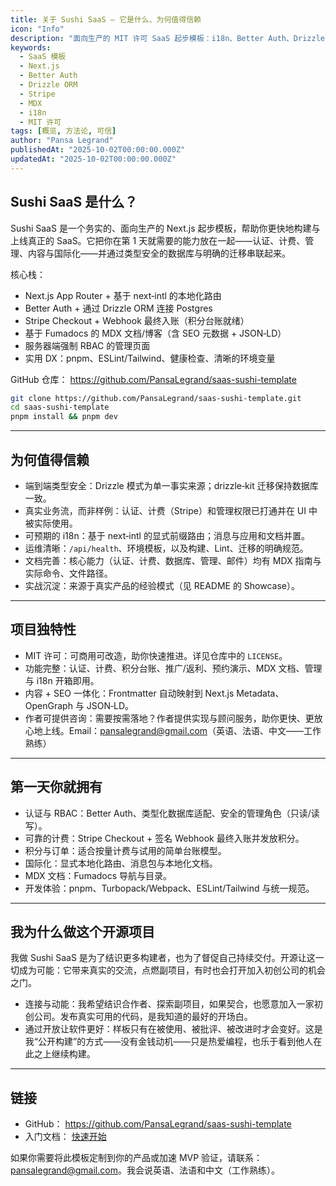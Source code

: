 ```yaml
---
title: 关于 Sushi SaaS — 它是什么、为何值得信赖
icon: "Info"
description: "面向生产的 MIT 许可 SaaS 起步模板：i18n、Better Auth、Drizzle ORM、Stripe 计费、MDX 文档、RBAC 管理与实用 DX，开箱即用；可放心克隆与扩展。"
keywords:
  - SaaS 模板
  - Next.js
  - Better Auth
  - Drizzle ORM
  - Stripe
  - MDX
  - i18n
  - MIT 许可
tags: [概览, 方法论, 可信]
author: "Pansa Legrand"
publishedAt: "2025-10-02T00:00:00.000Z"
updatedAt: "2025-10-02T00:00:00.000Z"
---
```


## Sushi SaaS 是什么？

Sushi SaaS 是一个务实的、面向生产的 Next.js 起步模板，帮助你更快地构建与上线真正的 SaaS。它把你在第 1 天就需要的能力放在一起——认证、计费、管理、内容与国际化——并通过类型安全的数据库与明确的迁移串联起来。

核心栈：

- Next.js App Router + 基于 next‑intl 的本地化路由
- Better Auth + 通过 Drizzle ORM 连接 Postgres
- Stripe Checkout + Webhook 最终入账（积分台账就绪）
- 基于 Fumadocs 的 MDX 文档/博客（含 SEO 元数据 + JSON‑LD）
- 服务器端强制 RBAC 的管理页面
- 实用 DX：pnpm、ESLint/Tailwind、健康检查、清晰的环境变量

GitHub 仓库： https://github.com/PansaLegrand/saas-sushi-template

```bash
git clone https://github.com/PansaLegrand/saas-sushi-template.git
cd saas-sushi-template
pnpm install && pnpm dev
```

---

## 为何值得信赖

- 端到端类型安全：Drizzle 模式为单一事实来源；drizzle‑kit 迁移保持数据库一致。
- 真实业务流，而非样例：认证、计费（Stripe）和管理权限已打通并在 UI 中被实际使用。
- 可预期的 i18n：基于 next‑intl 的显式前缀路由；消息与应用和文档并置。
- 运维清晰：`/api/health`、环境模板，以及构建、Lint、迁移的明确规范。
- 文档完善：核心能力（认证、计费、数据库、管理、邮件）均有 MDX 指南与实际命令、文件路径。
- 实战沉淀：来源于真实产品的经验模式（见 README 的 Showcase）。

---

## 项目独特性

- MIT 许可：可商用可改造，助你快速推进。详见仓库中的 `LICENSE`。
- 功能完整：认证、计费、积分台账、推广/返利、预约演示、MDX 文档、管理与 i18n 开箱即用。
- 内容 + SEO 一体化：Frontmatter 自动映射到 Next.js Metadata、OpenGraph 与 JSON‑LD。
- 作者可提供咨询：需要按需落地？作者提供实现与顾问服务，助你更快、更放心地上线。Email：pansalegrand@gmail.com（英语、法语、中文——工作熟练）

---

## 第一天你就拥有

- 认证与 RBAC：Better Auth、类型化数据库适配、安全的管理角色（只读/读写）。
- 可靠的计费：Stripe Checkout + 签名 Webhook 最终入账并发放积分。
- 积分与订单：适合按量计费与试用的简单台账模型。
- 国际化：显式本地化路由、消息包与本地化文档。
- MDX 文档：Fumadocs 导航与目录。
- 开发体验：pnpm、Turbopack/Webpack、ESLint/Tailwind 与统一规范。

---

## 我为什么做这个开源项目

我做 Sushi SaaS 是为了结识更多构建者，也为了督促自己持续交付。开源让这一切成为可能：它带来真实的交流，点燃副项目，有时也会打开加入初创公司的机会之门。

- 连接与动能：我希望结识合作者、探索副项目，如果契合，也愿意加入一家初创公司。发布真实可用的代码，是我知道的最好的开场白。
- 通过开放让软件更好：样板只有在被使用、被批评、被改进时才会变好。这是我“公开构建”的方式——没有金钱动机——只是热爱编程，也乐于看到他人在此之上继续构建。

---

## 链接

- GitHub： https://github.com/PansaLegrand/saas-sushi-template
- 入门文档： [快速开始](/zh/blogs/quick-start)

如果你需要将此模板定制到你的产品或加速 MVP 验证，请联系：pansalegrand@gmail.com。我会说英语、法语和中文（工作熟练）。

